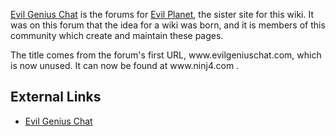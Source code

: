 [http://www.n1nj4.com Evil Genius Chat] is the forums for [http://www.evilplanet.com Evil Planet], the sister site for this wiki. It was on this forum that the idea for a wiki was born, and it is members of this community which create and maintain these pages.

The title comes from the forum's first URL, www.evilgeniuschat.com, which is now unused. It can now be found at www.ninj4.com . 

== External Links ==

* [http://www.n1nj4.com Evil Genius Chat]